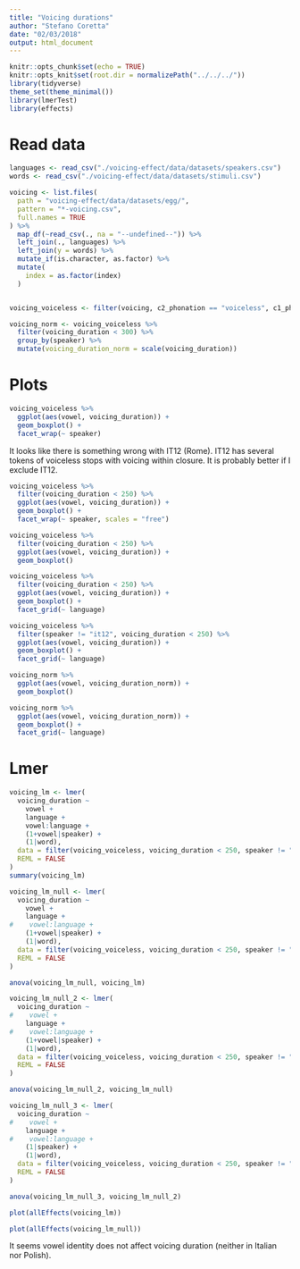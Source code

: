 ```yaml
---
title: "Voicing durations"
author: "Stefano Coretta"
date: "02/03/2018"
output: html_document
---
```


```r
knitr::opts_chunk$set(echo = TRUE)
knitr::opts_knit$set(root.dir = normalizePath("../../../"))
library(tidyverse)
theme_set(theme_minimal())
library(lmerTest)
library(effects)
```

# Read data

```r
languages <- read_csv("./voicing-effect/data/datasets/speakers.csv")
words <- read_csv("./voicing-effect/data/datasets/stimuli.csv")

voicing <- list.files(
  path = "voicing-effect/data/datasets/egg/",
  pattern = "*-voicing.csv",
  full.names = TRUE
) %>%
  map_df(~read_csv(., na = "--undefined--")) %>%
  left_join(., languages) %>%
  left_join(y = words) %>%
  mutate_if(is.character, as.factor) %>%
  mutate(
    index = as.factor(index)
  )


voicing_voiceless <- filter(voicing, c2_phonation == "voiceless", c1_phonation == "voiceless")

voicing_norm <- voicing_voiceless %>%
  filter(voicing_duration < 300) %>%
  group_by(speaker) %>%
  mutate(voicing_duration_norm = scale(voicing_duration))
```

# Plots

```r
voicing_voiceless %>%
  ggplot(aes(vowel, voicing_duration)) +
  geom_boxplot() +
  facet_wrap(~ speaker)
```

It looks like there is something wrong with IT12 (Rome).
IT12 has several tokens of voiceless stops with voicing within closure.
It is probably better if I exclude IT12.

```r
voicing_voiceless %>%
  filter(voicing_duration < 250) %>%
  ggplot(aes(vowel, voicing_duration)) +
  geom_boxplot() +
  facet_wrap(~ speaker, scales = "free")
```

```r
voicing_voiceless %>%
  filter(voicing_duration < 250) %>%
  ggplot(aes(vowel, voicing_duration)) +
  geom_boxplot()
```

```r
voicing_voiceless %>%
  filter(voicing_duration < 250) %>%
  ggplot(aes(vowel, voicing_duration)) +
  geom_boxplot() +
  facet_grid(~ language)
```

```r
voicing_voiceless %>%
  filter(speaker != "it12", voicing_duration < 250) %>%
  ggplot(aes(vowel, voicing_duration)) +
  geom_boxplot() +
  facet_grid(~ language)
```

```r
voicing_norm %>%
  ggplot(aes(vowel, voicing_duration_norm)) +
  geom_boxplot()
```

```r
voicing_norm %>%
  ggplot(aes(vowel, voicing_duration_norm)) +
  geom_boxplot() +
  facet_grid(~ language)
```

# Lmer

```r
voicing_lm <- lmer(
  voicing_duration ~
    vowel +
    language +
    vowel:language +
    (1+vowel|speaker) +
    (1|word),
  data = filter(voicing_voiceless, voicing_duration < 250, speaker != "it12"),
  REML = FALSE
)
summary(voicing_lm)

voicing_lm_null <- lmer(
  voicing_duration ~
    vowel +
    language +
#    vowel:language +
    (1+vowel|speaker) +
    (1|word),
  data = filter(voicing_voiceless, voicing_duration < 250, speaker != "it12"),
  REML = FALSE
)

anova(voicing_lm_null, voicing_lm)

voicing_lm_null_2 <- lmer(
  voicing_duration ~
#    vowel +
    language +
#    vowel:language +
    (1+vowel|speaker) +
    (1|word),
  data = filter(voicing_voiceless, voicing_duration < 250, speaker != "it12"),
  REML = FALSE
)

anova(voicing_lm_null_2, voicing_lm_null)

voicing_lm_null_3 <- lmer(
  voicing_duration ~
#    vowel +
    language +
#    vowel:language +
    (1|speaker) +
    (1|word),
  data = filter(voicing_voiceless, voicing_duration < 250, speaker != "it12"),
  REML = FALSE
)

anova(voicing_lm_null_3, voicing_lm_null_2)
```

```r
plot(allEffects(voicing_lm))
```

```r
plot(allEffects(voicing_lm_null))
```

It seems vowel identity does not affect voicing duration (neither in Italian nor Polish).
